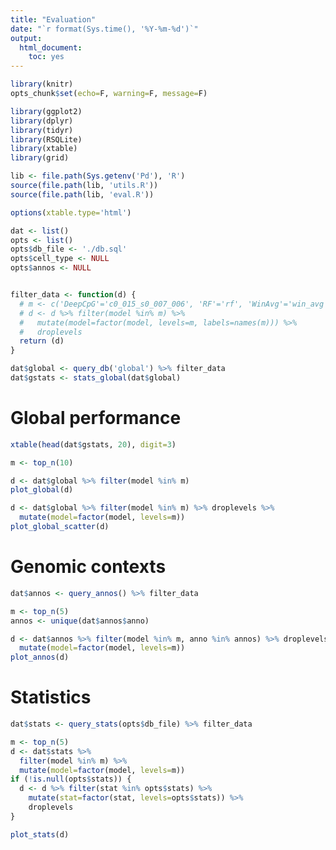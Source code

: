 ```yaml
---
title: "Evaluation"
date: "`r format(Sys.time(), '%Y-%m-%d')`"
output:
  html_document:
    toc: yes
---
```


```r
library(knitr)
opts_chunk$set(echo=F, warning=F, message=F)
```

```r
library(ggplot2)
library(dplyr)
library(tidyr)
library(RSQLite)
library(xtable)
library(grid)

lib <- file.path(Sys.getenv('Pd'), 'R')
source(file.path(lib, 'utils.R'))
source(file.path(lib, 'eval.R'))
```

```r
options(xtable.type='html')
```

```r
dat <- list()
opts <- list()
opts$db_file <- './db.sql'
opts$cell_type <- NULL
opts$annos <- NULL


filter_data <- function(d) {
  # m <- c('DeepCpG'='c0_015_s0_007_006', 'RF'='rf', 'WinAvg'='win_avg', 'CpG'='c0_015_r1', 'Seq'='s0_007')
  # d <- d %>% filter(model %in% m) %>%
  #   mutate(model=factor(model, levels=m, labels=names(m))) %>%
  #   droplevels
  return (d)
}
```

```r
dat$global <- query_db('global') %>% filter_data
dat$gstats <- stats_global(dat$global)
```

# Global performance

```r
xtable(head(dat$gstats, 20), digit=3)
```

```r
m <- top_n(10)
```

```r
d <- dat$global %>% filter(model %in% m)
plot_global(d)
```

```r
d <- dat$global %>% filter(model %in% m) %>% droplevels %>%
  mutate(model=factor(model, levels=m))
plot_global_scatter(d)
```

# Genomic contexts

```r
dat$annos <- query_annos() %>% filter_data
```

```r
m <- top_n(5)
annos <- unique(dat$annos$anno)
```

```r
d <- dat$annos %>% filter(model %in% m, anno %in% annos) %>% droplevels %>%
  mutate(model=factor(model, levels=m))
plot_annos(d)
```

# Statistics

```r
dat$stats <- query_stats(opts$db_file) %>% filter_data
```

```r
m <- top_n(5)
d <- dat$stats %>%
  filter(model %in% m) %>%
  mutate(model=factor(model, levels=m))
if (!is.null(opts$stats)) {
  d <- d %>% filter(stat %in% opts$stats) %>%
    mutate(stat=factor(stat, levels=opts$stats)) %>%
    droplevels
}
```

```r
plot_stats(d)
```
